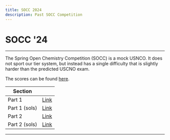 ```yaml
---
title: SOCC 2024
description: Past SOCC Competition
---
```


# SOCC '24

---

The Spring Open Chemistry Competition (SOCC) is a mock USNCO.
It does not sport our tier system, but instead has a single difficulty that is slightly harder than the predicted USCNO exam.

The scores can be found [here](https://docs.google.com/spreadsheets/d/1UU-I7mGhmcmysZh8mBz-Ri5lgsz6X22xn6qoxuFEN-M/edit?usp=sharing).

| Section       |                                                                                            |
| ------------- | ------------------------------------------------------------------------------------------ |
| Part 1        | [Link](https://drive.google.com/file/d/1-KfRfr4bbmLx-nGzl-oOnmCaVBHLqV1e/view?usp=sharing) |
| Part 1 (sols) | [Link](https://drive.google.com/file/d/1TC7ReRwbFKfi_Zcgri1RC9iPvd1iGLdj/view?usp=sharing) |
| Part 2        | [Link](https://drive.google.com/file/d/1g2jjfUvqakgs1wN3_MTwNQlzMzfA2mC4/view?usp=sharing) |
| Part 2 (sols) | [Link](https://drive.google.com/file/d/134NhnoNCDbJAn4_Y741rtE_d0w5FBYMy/view?usp=sharing) |

---

<Youtube title="Awards Ceremony" youtubeId="xKAwpjHa1Cw" />
